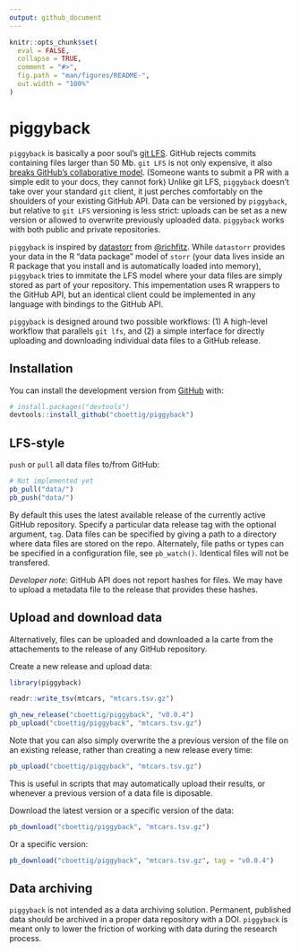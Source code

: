 ```yaml
---
output: github_document
---
```


<!-- README.md is generated from README.Rmd. Please edit that file -->

```r
knitr::opts_chunk$set(
  eval = FALSE,
  collapse = TRUE,
  comment = "#>",
  fig.path = "man/figures/README-",
  out.width = "100%"
)
```

# piggyback

`piggyback` is basically a poor soul's [git LFS](https://git-lfs.github.com/).  GitHub rejects commits containing files larger than 50 Mb.  `git LFS` is not only expensive, it also [breaks GitHub's collaborative model](https://medium.com/@megastep/github-s-large-file-storage-is-no-panacea-for-open-source-quite-the-opposite-12c0e16a9a91). (Someone wants to submit a PR with a simple edit to your docs, they cannot fork)
Unlike git LFS, `piggyback` doesn't take over your standard `git` client, it just perches comfortably on the shoulders of your existing GitHub API.  Data can be versioned by `piggyback`, but relative to `git LFS` versioning is less strict: uploads can be set as a new version or allowed to overwrite previously uploaded data.  `piggyback` works with both public and private repositories.  

`piggyback` is inspired by [datastorr](https://github.com/ropenscilabs/datastorr) from [@richfitz](http://github.com/richfitz). While `datastorr` provides your data in the R "data package" model of `storr` (your data lives inside an R package that you install and is automatically loaded into memory), `piggyback` tries to immitate the LFS model where your data files are simply stored as part of your repository.  This impementation uses R wrappers to the GitHub API, but an identical client could be implemented in any language with bindings to the GitHub API. 

`piggyback` is designed around two possible workflows: (1) A high-level workflow that parallels `git lfs`, and (2) a simple interface for directly uploading and downloading individual data files to a GitHub release.

## Installation

You can install the development version from [GitHub](https://github.com/) with:

``` r
# install.packages("devtools")
devtools::install_github("cboettig/piggyback")
```


## LFS-style

`push` or `pull` all data files to/from GitHub:

```r
# Not implemented yet
pb_pull("data/")
pb_push("data/")
```

By default this uses the latest available release of the currently active GitHub repository. Specify a particular data release tag with the optional argument, `tag`. Data files can be specified by giving a path to a directory where data files are stored on the repo.  Alternately, file paths or types can be specified in a configuration file, see `pb_watch()`.  Identical files will not be transfered. 

*Developer note*: GitHub API does not report hashes for files.  We may have to upload a metadata file to the release that provides these hashes.  

## Upload and download data

Alternatively, files can be uploaded and downloaded a la carte from the attachements to the release of any GitHub repository.  

Create a new release and upload data:

```r
library(piggyback)

readr::write_tsv(mtcars, "mtcars.tsv.gz")

gh_new_release("cboettig/piggyback", "v0.0.4")
pb_upload("cboettig/piggyback", "mtcars.tsv.gz")
```

Note that you can also simply overwrite the a previous version of the file on an existing release, rather than creating a new release every time:

```r
pb_upload("cboettig/piggyback", "mtcars.tsv.gz")
```

This is useful in scripts that may automatically upload their results, or whenever a previous version of a data file is diposable.  

Download the latest version or a specific version of the data:

```r
pb_download("cboettig/piggyback", "mtcars.tsv.gz")
```

Or a specific version:

```r
pb_download("cboettig/piggyback", "mtcars.tsv.gz", tag = "v0.0.4")
```

## Data archiving

`piggyback` is not intended as a data archiving solution.  Permanent, published data should be archived in a proper data repository with a DOI.  `piggyback` is meant only to lower the friction of working with data during the research process.

